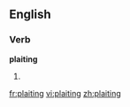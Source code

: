 ==English==

===Verb===
'''plaiting'''

# {{present participle of|[[plait]]}}

[[fr:plaiting]]
[[vi:plaiting]]
[[zh:plaiting]]